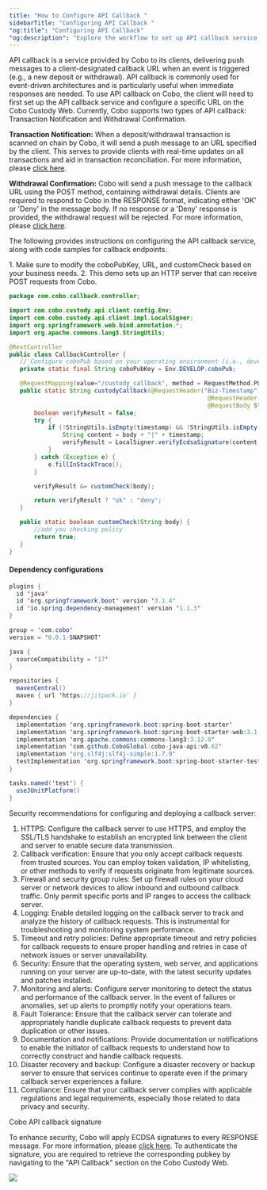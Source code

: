 ```yaml
---
title: "How to Configure API Callback "
sidebarTitle: "Configuring API Callback "
"og:title": "Configuring API Callback"
"og:description": "Explore the workflow to set up API callback service on Cobo. Learn best security practices for deploying your API server. "
---
```


API callback is a service provided by Cobo to its clients, delivering push messages to a client-designated callback URL when an event is triggered (e.g., a new deposit or withdrawal).
API callback is commonly used for event-driven architectures and is particularly useful when immediate responses are needed.
To use API callback on Cobo, the client will need to first set up the API callback service and configure a specific URL on the Cobo Custody Web.
Currently, Cobo supports two types of API callback: Transaction Notification and Withdrawal Confirmation.

**Transaction Notification:** When a deposit/withdrawal transaction is scanned on chain by Cobo, it will send a push message to an URL specified by the client.
This serves to provide clients with real-time updates on all transactions and aid in transaction reconciliation. For more information, please [click here](/api-references/development/transaction-notification).

**Withdrawal Confirmation:** Cobo will send a push message to the callback URL using the POST method, containing withdrawal details.
Clients are required to respond to Cobo in the RESPONSE format, indicating either 'OK' or 'Deny' in the message body. If no response or a 'Deny' response is provided, the withdrawal request will be rejected.
For more information, please [click here](/api-references/development/withdrawal-confirmation).

The following provides instructions on configuring the API callback service, along with code samples for callback endpoints.


<Note>
1. Make sure to modify the coboPubKey, URL, and customCheck based on your business needs.
2. This demo sets up an HTTP server that can receive POST requests from Cobo.
</Note>



```java Java
package com.cobo.callback.controller;

import com.cobo.custody.api.client.config.Env;
import com.cobo.custody.api.client.impl.LocalSigner;
import org.springframework.web.bind.annotation.*;
import org.apache.commons.lang3.StringUtils;

@RestController
public class CallbackController {
   // Configure coboPub based on your operating environment (i.e., development or production environment)
   private static final String coboPubKey = Env.DEVELOP.coboPub;

   @RequestMapping(value="/custody_callback", method = RequestMethod.POST)
   public static String custodyCallback(@RequestHeader("Biz-Timestamp") String timestamp,
                                                        @RequestHeader("Biz-Resp-Signature") String signature,
                                                        @RequestBody String body) {
       boolean verifyResult = false;
       try {
           if (!StringUtils.isEmpty(timestamp) && !StringUtils.isEmpty(signature)) {
               String content = body + "|" + timestamp;
               verifyResult = LocalSigner.verifyEcdsaSignature(content, signature, coboPubKey);
           }
       } catch (Exception e) {
           e.fillInStackTrace();
       }

       verifyResult &= customCheck(body);

       return verifyResult ? "ok" : "deny";
   }

   public static boolean customCheck(String body) {
       //add you checking policy
       return true;
   }
}
```

#### Dependency configurations

```java Java
plugins {
  id 'java'
  id 'org.springframework.boot' version '3.1.4'
  id 'io.spring.dependency-management' version '1.1.3'
}

group = 'com.cobo'
version = '0.0.1-SNAPSHOT'

java {
  sourceCompatibility = '17'
}

repositories {
  mavenCentral()
  maven { url 'https://jitpack.io' }
}

dependencies {
  implementation 'org.springframework.boot:spring-boot-starter'
  implementation 'org.springframework.boot:spring-boot-starter-web:3.1.4'
  implementation 'org.apache.commons:commons-lang3:3.12.0'
  implementation 'com.github.CoboGlobal:cobo-java-api:v0.62'
  implementation "org.slf4j:slf4j-simple:1.7.9"
  testImplementation 'org.springframework.boot:spring-boot-starter-test'
}

tasks.named('test') {
  useJUnitPlatform()
}

```

Security recommendations for configuring and deploying a callback server:

1. HTTPS: Configure the callback server to use HTTPS, and employ the SSL/TLS handshake to establish an encrypted link between the client and server to enable secure data transmission.
2. Callback verification: Ensure that you only accept callback requests from trusted sources. You can employ token validation, IP whitelisting, or other methods to verify if requests originate from legitimate sources.
3. Firewall and security group rules: Set up firewall rules on your cloud server or network devices to allow inbound and outbound callback traffic. Only permit specific ports and IP ranges to access the callback server.
4. Logging: Enable detailed logging on the callback server to track and analyze the history of callback requests. This is instrumental for troubleshooting and monitoring system performance.
5. Timeout and retry policies: Define appropriate timeout and retry policies for callback requests to ensure proper handling and retries in case of network issues or server unavailability.
6. Security: Ensure that the operating system, web server, and applications running on your server are up-to-date, with the latest security updates and patches installed.
7. Monitoring and alerts: Configure server monitoring to detect the status and performance of the callback server. In the event of failures or anomalies, set up alerts to promptly notify your operations team.
8. Fault Tolerance: Ensure that the callback server can tolerate and appropriately handle duplicate callback requests to prevent data duplication or other issues.
9. Documentation and notifications: Provide documentation or notifications to enable the initiator of callback requests to understand how to correctly construct and handle callback requests.
10. Disaster recovery and backup: Configure a disaster recovery or backup server to ensure that services continue to operate even if the primary callback server experiences a failure.
11. Compliance: Ensure that your callback server complies with applicable regulations and legal requirements, especially those related to data privacy and security.

Cobo API callback signature

To enhance security, Cobo will apply ECDSA signatures to every RESPONSE message. For more information, please [click here](/api-references/development/callback-signature).
To authenticate the signature, you are required to retrieve the corresponding pubkey by navigating to the "API Callback" section on the Cobo Custody Web.

<img src="/images/callback.png" />
